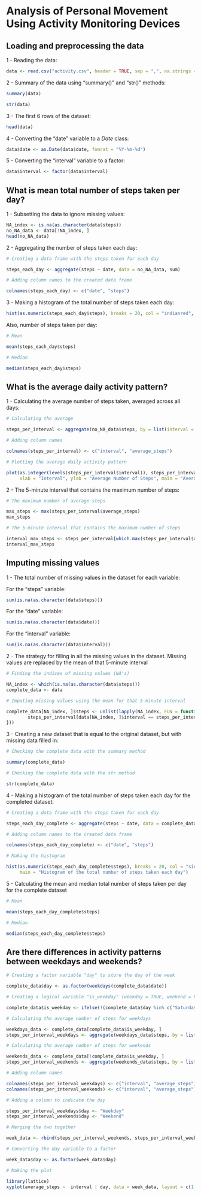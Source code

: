 # Analysis of Personal Movement Using Activity Monitoring Devices

## Loading and preprocessing the data

1 - Reading the data:

```{r, echo = TRUE}
data <- read.csv("activity.csv", header = TRUE, sep = ",", na.strings = "NA")
```

2 - Summary of the data using "summary()" and "str()" methods:

```{r, echo = TRUE}
summary(data)
```

```{r, echo = TRUE}
str(data)
```

3 - The first 6 rows of the dataset:

```{r, echo = TRUE}
head(data)
```

4 - Converting the "date" variable to a *Date* class:

```{r, echo = TRUE}
data$date <- as.Date(data$date, fomrat = "%Y-%m-%d")
```

5 - Converting the "interval" variable to a factor:

```{r, echo = TRUE}
data$interval <- factor(data$interval)
```

## What is mean total number of steps taken per day?

1 - Subsetting the data to ignore missing values:

```{r, echo = TRUE}
NA_index <- is.na(as.character(data$steps))
no_NA_data <- data[!NA_index, ]
head(no_NA_data)
```

2 - Aggregating the number of steps taken each day:

```{r, echo = TRUE}

# Creating a data frame with the steps taken for each day

steps_each_day <- aggregate(steps ~ date, data = no_NA_data, sum)

# Adding column names to the created data frame

colnames(steps_each_day) <- c("date", "steps")
```

3 - Making a histogram of the total number of steps taken each day:

```{r, echo = TRUE}
hist(as.numeric(steps_each_day$steps), breaks = 20, col = "indianred", xlab = "Number of Steps", main = "Histogram of the total number of steps taken each day")
```

Also, number of steps taken per day:

```{r, echo = TRUE}

# Mean

mean(steps_each_day$steps)
```

```{r, echo = TRUE}

# Median

median(steps_each_day$steps)
```

## What is the average daily activity pattern?

1 - Calculating the average number of steps taken, averaged across all days:

```{r, echo = TRUE}

# Calculating the average

steps_per_interval <- aggregate(no_NA_data$steps, by = list(interval = no_NA_data$interval), FUN = mean)

# Adding column names

colnames(steps_per_interval) <- c("interval", "average_steps")

# Plotting the average daily activity pattern

plot(as.integer(levels(steps_per_interval$interval)), steps_per_interval$average_steps, type = "l",
     xlab = "Interval", ylab = "Average Number of Steps", main = "Average Daily Activity Pattern",  col = "lightsalmon")
```

2 - The 5-minute interval that contains the maximum number of steps:

```{r, echo = TRUE}

# The maximum number of average steps

max_steps <- max(steps_per_interval$average_steps)
max_steps
```

```{r, echo = TRUE}

# The 5-minute interval that contains the maximum number of steps

interval_max_steps <- steps_per_interval[which.max(steps_per_interval$average_steps), ]$interval
interval_max_steps
```

## Imputing missing values

1 - The total number of missing values in the dataset for each variable:

For the "steps" variable:

```{r, echo = TRUE}
sum(is.na(as.character(data$steps)))
```

For the "date" variable:

```{r, echo = TRUE}
sum(is.na(as.character(data$date)))
```

For the "interval" variable:

```{r, echo = TRUE}
sum(is.na(as.character(data$interval)))
```

2 - The strategy for filling in all the missing values in the dataset. Missing values are replaced by the mean of that 5-minute interval

```{r, echo = TRUE}

# Finding the indices of missing values (NA's)

NA_index <- which(is.na(as.character(data$steps)))
complete_data <- data

# Imputing missing values using the mean for that 5-minute interval

complete_data[NA_index, ]$steps <- unlist(lapply(NA_index, FUN = function(NA_index){
        steps_per_interval[data[NA_index, ]$interval == steps_per_interval$interval, ]$average_steps
}))
```

3 - Creating a new dataset that is equal to the original dataset, but with missing data filled in:

```{r, echo = TRUE}

# Checking the complete data with the summary method

summary(complete_data)
```

```{r, echo = TRUE}

# Checking the complete data with the str method

str(complete_data)
```

4 - Making a histogram of the total number of steps taken each day for the completed dataset:

```{r, echo = TRUE}

# Creating a data frame with the steps taken for each day

steps_each_day_complete <- aggregate(steps ~ date, data = complete_data, sum)

# Adding column names to the created data frame

colnames(steps_each_day_complete) <- c("date", "steps")

# Making the histogram

hist(as.numeric(steps_each_day_complete$steps), breaks = 20, col = "sienna1", xlab = "Number of steps",
     main = "Histogram of the total number of steps taken each day")
```

5 - Calculating the mean and median total number of steps taken per day for the complete dataset

```{r, echo = TRUE}

# Mean

mean(steps_each_day_complete$steps)
```

```{r, echo = TRUE}

# Median

median(steps_each_day_complete$steps)
```

## Are there differences in activity patterns between weekdays and weekends?

```{r, echo = TRUE}

# Creating a factor variable "day" to store the day of the week

complete_data$day <- as.factor(weekdays(complete_data$date))

# Creating a logical variable "is_weekday" (weekday = TRUE, weekend = FALSE):

complete_data$is_weekday <- ifelse(!(complete_data$day %in% c("Saturday", "Sunday")), TRUE, FALSE)

# Calculating the average number of steps for weekdays 

weekdays_data <- complete_data[complete_data$is_weekday, ]
steps_per_interval_weekdays <- aggregate(weekdays_data$steps, by = list(interval = weekdays_data$interval), FUN = mean)

# Calculating the average number of steps for weekends

weekends_data <- complete_data[!complete_data$is_weekday, ]
steps_per_interval_weekends <- aggregate(weekends_data$steps, by = list(interval = weekends_data$interval), FUN = mean)

# Adding column names

colnames(steps_per_interval_weekdays) <- c("interval", "average_steps")
colnames(steps_per_interval_weekends) <- c("interval", "average_steps")

# Adding a column to indicate the day

steps_per_interval_weekdays$day <- "Weekday"
steps_per_interval_weekends$day <- "Weekend"

# Merging the two together

week_data <- rbind(steps_per_interval_weekends, steps_per_interval_weekdays)

# Converting the day variable to a factor

week_data$day <- as.factor(week_data$day)

# Making the plot

library(lattice)
xyplot(average_steps ~  interval | day, data = week_data, layout = c(1,2), type = "l", ylab= "Number of Steps")
```
